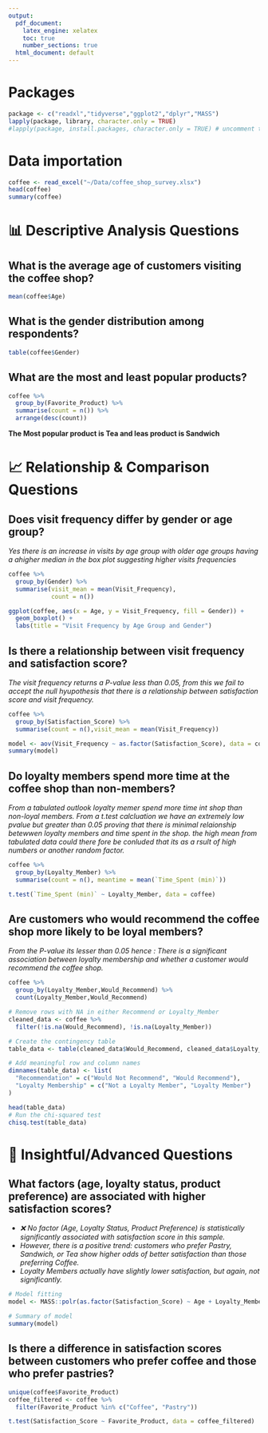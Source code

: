 ```yaml
---
output:
  pdf_document: 
    latex_engine: xelatex
    toc: true
    number_sections: true
  html_document: default
---
```

# Packages

```r
package <- c("readxl","tidyverse","ggplot2","dplyr","MASS")
lapply(package, library, character.only = TRUE)
#lapply(package, install.packages, character.only = TRUE) # uncomment this to hellp in installtion oacpackages in one swoop
```

# Data importation

```r
coffee <- read_excel("~/Data/coffee_shop_survey.xlsx")
head(coffee)
summary(coffee)
```

# 📊 Descriptive Analysis Questions

## What is the average age of customers visiting the coffee shop?

```r
mean(coffee$Age)

```

## What is the gender distribution among respondents?

```r
table(coffee$Gender)
```

## What are the most and least popular products?

```r
coffee %>%
  group_by(Favorite_Product) %>%
  summarise(count = n()) %>%
  arrange(desc(count))
```

**The Most popular product is Tea and leas product is Sandwich**

# 📈 Relationship & Comparison Questions

## Does visit frequency differ by gender or age group?

*Yes there is an increase in visits by age group with older age groups having a ahigher median in the box plot suggesting higher visits frequencies*

```r
coffee %>%
  group_by(Gender) %>%
  summarise(visit_mean = mean(Visit_Frequency),
            count = n())

ggplot(coffee, aes(x = Age, y = Visit_Frequency, fill = Gender)) +
  geom_boxplot() +
  labs(title = "Visit Frequency by Age Group and Gender")
```

## Is there a relationship between visit frequency and satisfaction score?

*The visit frequency returns a P-value less than 0.05, from this we fail to accept the null hyupothesis that there is a relationship between satisfaction score and visit frequency.*

```r
coffee %>%
  group_by(Satisfaction_Score) %>%
  summarise(count = n(),visit_mean = mean(Visit_Frequency))

model <- aov(Visit_Frequency ~ as.factor(Satisfaction_Score), data = coffee)
summary(model)


```

## Do loyalty members spend more time at the coffee shop than non-members?

*From a tabulated outlook loyalty memer spend more time int shop than non-loyal members.* *From a t.test calcluation we have an extremely low pvalue but greater than 0.05 proving that there is minimal relaionship betewwen loyalty members and time spent in the shop. the high mean from tabulated data could there fore be conluded that its as a rsult of high numbers or another random factor.*

```r
coffee %>%
  group_by(Loyalty_Member) %>%
  summarise(count = n(), meantime = mean(`Time_Spent (min)`))

t.test(`Time_Spent (min)` ~ Loyalty_Member, data = coffee)

```

## Are customers who would recommend the coffee shop more likely to be loyal members?

*From the P-value its lesser than 0.05 hence : There is a significant association between loyalty membership and whether a customer would recommend the coffee shop.*

```r
coffee %>%
  group_by(Loyalty_Member,Would_Recommend) %>%
  count(Loyalty_Member,Would_Recommend)

# Remove rows with NA in either Recommend or Loyalty_Member
cleaned_data <- coffee %>%
  filter(!is.na(Would_Recommend), !is.na(Loyalty_Member))

# Create the contingency table
table_data <- table(cleaned_data$Would_Recommend, cleaned_data$Loyalty_Member)

# Add meaningful row and column names
dimnames(table_data) <- list(
  "Recommendation" = c("Would Not Recommend", "Would Recommend"),
  "Loyalty Membership" = c("Not a Loyalty Member", "Loyalty Member")
)

head(table_data)
# Run the chi-squared test
chisq.test(table_data)

```

# 🧠 Insightful/Advanced Questions

## What factors (age, loyalty status, product preference) are associated with higher satisfaction scores?

-   *❌ No factor (Age, Loyalty Status, Product Preference) is statistically significantly associated with satisfaction score in this sample.*
-   *However, there is a positive trend: customers who prefer Pastry, Sandwich, or Tea show higher odds of better satisfaction than those preferring Coffee.*
-   *Loyalty Members actually have slightly lower satisfaction, but again, not significantly.*

```r
# Model fitting 
model <- MASS::polr(as.factor(Satisfaction_Score) ~ Age + Loyalty_Member + Favorite_Product, data = coffee, Hess = TRUE)

# Summary of model
summary(model)

```

## Is there a difference in satisfaction scores between customers who prefer coffee and those who prefer pastries?

```r
unique(coffee$Favorite_Product)
coffee_filtered <- coffee %>%
  filter(Favorite_Product %in% c("Coffee", "Pastry"))

t.test(Satisfaction_Score ~ Favorite_Product, data = coffee_filtered)

  
```
